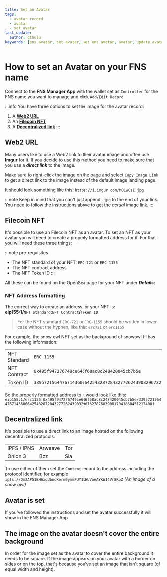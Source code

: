```yaml
---
title: Set an Avatar
tags:
  - avatar record
  - avatar
  - set avatar
last_update:
  author: cthulu
keywords: [ens avatar, set avatar, set ens avatar, avatar, update avatar, upload avatar, avatar on ens name, ens profile picture, profile picture, ens name background, background]
---
```


# How to set an Avatar on your FNS name
Connect to the <Link to="https://app.fildomains.com"><b>FNS Manager App</b></Link> with the wallet set as `Controller` for the FNS name you want to manage and click `Add/Edit Record`
<BrowserWindow url="app.fildomains.com">
  <Image img="/img/avatar_set1.webp"/>
</BrowserWindow>

:::info
You have three options to set the image for the avatar record:
 1. A [**Web2 URL**](#a-web2-url)
 1. An [**Filecoin NFT**](#ethereum-nft)
 1. A [**Decentralized link**](#decentralized-link)
:::

## **Web2 URL**
Many users like to use a Web2 link to their avatar image and often use <Link to="https://imgur.com"><b>Imgur</b></Link> for it. If you decide to use this method you need to make sure that you use a ***direct link*** to the image.

Make sure to right-click the image on the page and select `Copy Image Link` to get a direct link to the image instead of the default image landing page.
<BrowserWindow url="imgur.com">
  <Image img="/img/avatar_set2.webp"/>
</BrowserWindow>

It should look something like this: `https://i.imgur.com/MO1wCsI.jpg`

:::note
Keep in mind that you can't just append `.jpg` to the end of your link. You need to follow the instructions above to get the *actual* image link.
:::
<BrowserWindow url="app.fildomains.com">
  <Image img="/img/avatar_set3.webp"/>
</BrowserWindow>

## **Filecoin NFT**
It's possible to use an Filecoin NFT as an avatar. To set an NFT as your avatar you will need to create a properly formatted address for it. For that you will need these three things:

:::note pre-requisites
 - The NFT standard of your NFT: `ERC-721` or `ERC-1155`
 - The NFT contract address
 - The NFT Token ID
:::

All these can be found on the OpenSea page for your NFT under ***Details***:
<BrowserWindow url="app.fildomains.com">
  <Image img="/img/avatar_set4.webp"/>
</BrowserWindow>

### NFT Address formatting
The correct way to create an address for your NFT is:  
**eip155:1/**`NFT Standard`**:**`NFT Contract`**/**`Token ID`

> For the NFT standard `ERC-721` or `ERC-1155` should be written in lower case without the hyphen, like this: `erc721` or `erc1155`

For example, the snow owl NFT set as the background of snowowl.fil has the following information:

|              |                                                                                 |
| ------------ | ------------------------------------------------------------------------------- |
| NFT Standard | `ERC-1155`                                                                      |
| NFT Contract | `0x495f947276749ce646f68ac8c248420045cb7b5e`                                    |
| Token ID     | `33957215644767143600642543287284327726243903296732787683908170418684512174081` |

So the properly formatted address to it would look like this:
`eip155:1/erc1155:0x495f947276749ce646f68ac8c248420045cb7b5e/33957215644767143600642543287284327726243903296732787683908170418684512174081`

## Decentralized link
It's possible to use a direct link to an image hosted on the following decentralized protocols:

|             |          |          |
| ----------- | -------- | -------- |
| IPFS / IPNS | Arweave  | Tor      |
| Onion 3     | Bzz      | Sia      |

To use either of them set the `Content` record to the address including the protocol identifier, for example `ipfs://QmZAP51BH6xqUbnoKerm9ymmFUY1kHUVoeAYKW14Vr8RpZ` *(An image of a snow owl)*

## Avatar is set
If you've followed the instructions and set the avatar successfully it will show in the FNS Manager App
<BrowserWindow url="app.fildomains.com">
  <Image img="/img/avatar_set5.png"/>
</BrowserWindow>


## The image on the avatar doesn't cover the entire background
In order for the image set as the avatar to cover the entire background it needs to be square.
If the image appears on your avatar with a border on sides or on the top, that's because you've set an image that isn't square (of equal width and height).
